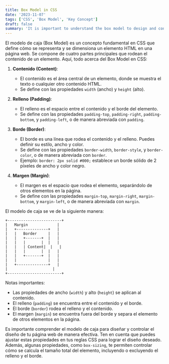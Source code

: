 ```yaml
---
title: Box Model in CSS
date: '2023-11-07'
tags: ['CSS', 'Box Model', 'Key Concept']
draft: false
summary: 'It is important to understand the box model to design and control the layout of your website effectively'
---
```


El modelo de caja (Box Model) es un concepto fundamental en CSS que define cómo se representa y se dimensiona un elemento HTML en una página web. Se compone de cuatro partes principales que rodean el contenido de un elemento. Aquí, todo acerca del Box Model en CSS:

1. **Contenido (Content)**:
   - El contenido es el área central de un elemento, donde se muestra el texto o cualquier otro contenido HTML.
   - Se define con las propiedades `width` (ancho) y `height` (alto).

2. **Relleno (Padding)**:
   - El relleno es el espacio entre el contenido y el borde del elemento.
   - Se define con las propiedades `padding-top`, `padding-right`, `padding-bottom`, y `padding-left`, o de manera abreviada con `padding`.

3. **Borde (Border)**:
   - El borde es una línea que rodea el contenido y el relleno. Puedes definir su estilo, ancho y color.
   - Se define con las propiedades `border-width`, `border-style`, y `border-color`, o de manera abreviada con `border`.
   - Ejemplo: `border: 2px solid #000;` establece un borde sólido de 2 píxeles de ancho y color negro.

4. **Margen (Margin)**:
   - El margen es el espacio que rodea el elemento, separándolo de otros elementos en la página.
   - Se define con las propiedades `margin-top`, `margin-right`, `margin-bottom`, y `margin-left`, o de manera abreviada con `margin`.

El modelo de caja se ve de la siguiente manera:

```
+------------------------+
|   Margin             |
|   +--------------+   |
|   |   Border     |   |
|   |   +-------+  |   |
|   |   |       |  |   |
|   |   | Content|  |   |
|   |   |       |  |   |
|   |   +-------+  |   |
|   |              |   |
|   +--------------+   |
|                    |
+------------------------+
```

Notas importantes:
- Las propiedades de ancho (`width`) y alto (`height`) se aplican al contenido.
- El relleno (`padding`) se encuentra entre el contenido y el borde.
- El borde (`border`) rodea el relleno y el contenido.
- El margen (`margin`) se encuentra fuera del borde y separa el elemento de otros elementos en la página.

Es importante comprender el modelo de caja para diseñar y controlar el diseño de tu página web de manera efectiva. Ten en cuenta que puedes ajustar estas propiedades en tus reglas CSS para lograr el diseño deseado. Además, algunas propiedades, como `box-sizing`, te permiten controlar cómo se calcula el tamaño total del elemento, incluyendo o excluyendo el relleno y el borde.